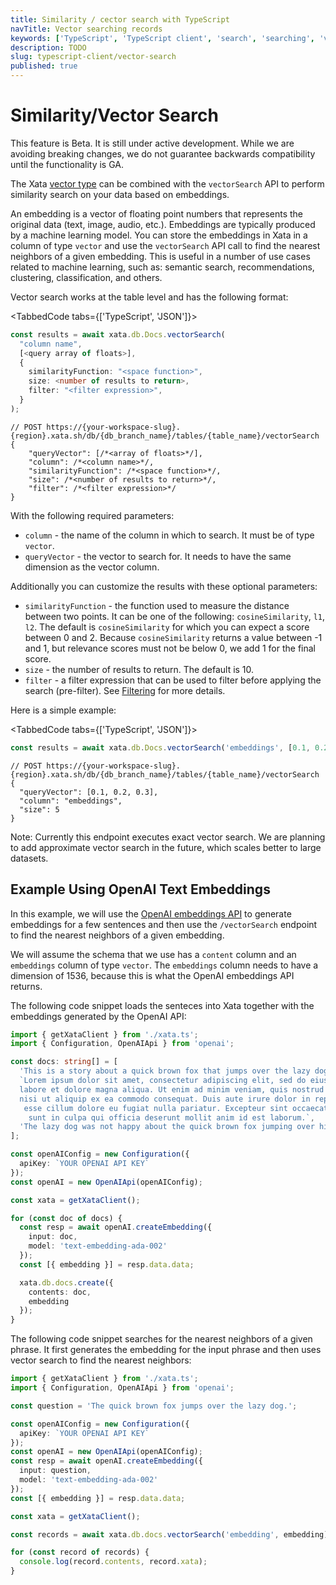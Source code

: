 ```yaml
---
title: Similarity / cector search with TypeScript
navTitle: Vector searching records
keywords: ['TypeScript', 'TypeScript client', 'search', 'searching', 'vector search', 'similarity']
description: TODO
slug: typescript-client/vector-search
published: true
---
```


# Similarity/Vector Search

<Alert status="warning">
  This feature is Beta. It is still under active development. While we are avoiding breaking changes, we do not
  guarantee backwards compatibility until the functionality is GA.
</Alert>

The Xata [vector type](/docs/concepts/data-model#vector) can be combined with the `vectorSearch` API to perform similarity search on your data based on embeddings.

An embedding is a vector of floating point numbers that represents the original data (text, image, audio, etc.). Embeddings are typically produced by a machine learning model. You can store the embeddings in Xata in a column of type `vector` and use the `vectorSearch` API call to find the nearest neighbors of a given embedding. This is useful in a number of use cases related to machine learning, such as: semantic search, recommendations, clustering, classification, and others.

Vector search works at the table level and has the following format:

<TabbedCode tabs={['TypeScript', 'JSON']}>

```ts
const results = await xata.db.Docs.vectorSearch(
  "column name",
  [<query array of floats>],
  {
    similarityFunction: "<space function>",
    size: <number of results to return>,
    filter: "<filter expression>",
  }
);
```

```jsonc
// POST https://{your-workspace-slug}.{region}.xata.sh/db/{db_branch_name}/tables/{table_name}/vectorSearch
{
    "queryVector": [/*<array of floats>*/],
    "column": /*<column name>*/,
    "similarityFunction": /*<space function>*/,
    "size": /*<number of results to return>*/,
    "filter": /*<filter expression>*/
}
```

</TabbedCode>

With the following required parameters:

- `column` - the name of the column in which to search. It must be of type `vector`.
- `queryVector` - the vector to search for. It needs to have the same dimension as the vector column.

Additionally you can customize the results with these optional parameters:

- `similarityFunction` - the function used to measure the distance between two points. It can be one of the following: `cosineSimilarity`, `l1`, `l2`. The default is `cosineSimilarity` for which you can expect a score between 0 and 2. Because `cosineSimilarity` returns a value between -1 and 1, but relevance scores must not be below 0, we add 1 for the final score.
- `size` - the number of results to return. The default is 10.
- `filter` - a filter expression that can be used to filter before applying the search (pre-filter). See [Filtering](/typescript-client/filtering) for more details.

Here is a simple example:

<TabbedCode tabs={['TypeScript', 'JSON']}>

```ts
const results = await xata.db.Docs.vectorSearch('embeddings', [0.1, 0.2, 0.3], { size: 5 });
```

```jsonc
// POST https://{your-workspace-slug}.{region}.xata.sh/db/{db_branch_name}/tables/{table_name}/vectorSearch
{
  "queryVector": [0.1, 0.2, 0.3],
  "column": "embeddings",
  "size": 5
}
```

</TabbedCode>

Note: Currently this endpoint executes exact vector search. We are planning to add approximate vector search in the future, which scales better to large datasets.

## Example Using OpenAI Text Embeddings

In this example, we will use the [OpenAI embeddings API](https://platform.openai.com/docs/guides/embeddings) to generate embeddings for a few sentences and then use the `/vectorSearch` endpoint to find the nearest neighbors of a given embedding.

We will assume the schema that we use has a `content` column and an `embeddings` column of type `vector`. The `embeddings` column needs to have a dimension of 1536, because this is what the OpenAI embeddings API returns.

The following code snippet loads the senteces into Xata together with the embeddings generated by the OpenAI API:

```ts
import { getXataClient } from './xata.ts';
import { Configuration, OpenAIApi } from 'openai';

const docs: string[] = [
  'This is a story about a quick brown fox that jumps over the lazy dog.',
  `Lorem ipsum dolor sit amet, consectetur adipiscing elit, sed do eiusmod tempor incididunt ut
  labore et dolore magna aliqua. Ut enim ad minim veniam, quis nostrud exercitation ullamco laboris
  nisi ut aliquip ex ea commodo consequat. Duis aute irure dolor in reprehenderit in voluptate velit
   esse cillum dolore eu fugiat nulla pariatur. Excepteur sint occaecat cupidatat non proident,
    sunt in culpa qui officia deserunt mollit anim id est laborum.`,
  'The lazy dog was not happy about the quick brown fox jumping over him.'
];

const openAIConfig = new Configuration({
  apiKey: `YOUR OPENAI API KEY`
});
const openAI = new OpenAIApi(openAIConfig);

const xata = getXataClient();

for (const doc of docs) {
  const resp = await openAI.createEmbedding({
    input: doc,
    model: 'text-embedding-ada-002'
  });
  const [{ embedding }] = resp.data.data;

  xata.db.docs.create({
    contents: doc,
    embedding
  });
}
```

The following code snippet searches for the nearest neighbors of a given phrase. It first generates the embedding for the input phrase and then uses vector search to find the nearest neighbors:

```ts
import { getXataClient } from './xata.ts';
import { Configuration, OpenAIApi } from 'openai';

const question = 'The quick brown fox jumps over the lazy dog.';

const openAIConfig = new Configuration({
  apiKey: `YOUR OPENAI API KEY`
});
const openAI = new OpenAIApi(openAIConfig);
const resp = await openAI.createEmbedding({
  input: question,
  model: 'text-embedding-ada-002'
});
const [{ embedding }] = resp.data.data;

const xata = getXataClient();

const records = await xata.db.docs.vectorSearch('embedding', embedding);

for (const record of records) {
  console.log(record.contents, record.xata);
}
```
